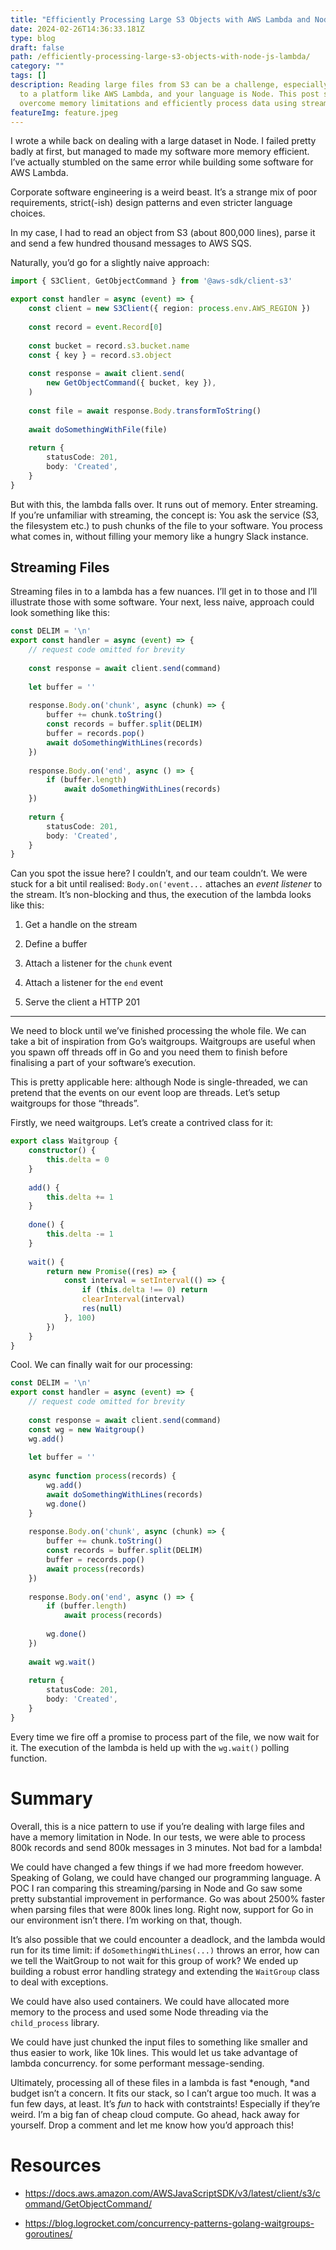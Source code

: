 ```yaml
---
title: "Efficiently Processing Large S3 Objects with AWS Lambda and Node.js"
date: 2024-02-26T14:36:33.181Z
type: blog
draft: false
path: /efficiently-processing-large-s3-objects-with-node-js-lambda/
category: ""
tags: []
description: Reading large files from S3 can be a challenge, especially when you're constrained
  to a platform like AWS Lambda, and your language is Node. This post shows how you can 
  overcome memory limitations and efficiently process data using streaming techniques.
featureImg: feature.jpeg
---
```


I wrote a while back on dealing with a large dataset in Node. I failed pretty badly at first, but managed to made my software more memory efficient. I’ve actually stumbled on the same error while building some software for AWS Lambda.

Corporate software engineering is a weird beast. It’s a strange mix of poor requirements, strict(-ish) design patterns and even stricter language choices. 

In my case, I had to read an object from S3 (about 800,000 lines), parse it and send a few hundred thousand messages to AWS SQS.

Naturally, you’d go for a slightly naive approach:

```typescript
import { S3Client, GetObjectCommand } from '@aws-sdk/client-s3'

export const handler = async (event) => {
	const client = new S3Client({ region: process.env.AWS_REGION })
	
	const record = event.Record[0]
	
	const bucket = record.s3.bucket.name
	const { key } = record.s3.object
	
	const response = await client.send(
		new GetObjectCommand({ bucket, key }),
	)
	
	const file = await response.Body.transformToString()
	
	await doSomethingWithFile(file)
	
	return {
		statusCode: 201,
		body: 'Created',
	}
}
```

But with this, the lambda falls over. It runs out of memory. Enter streaming. If you’re unfamiliar with streaming, the concept is: You ask the service (S3, the filesystem etc.) to push chunks of the file to your software. You process what comes in, without filling your memory like a hungry Slack instance.

## Streaming Files

Streaming files in to a lambda has a few nuances. I’ll get in to those and I’ll illustrate those with some software. Your next, less naive, approach could look something like this:

```typescript
const DELIM = '\n'
export const handler = async (event) => {
	// request code omitted for brevity
	
	const response = await client.send(command)
	
	let buffer = ''
	
	response.Body.on('chunk', async (chunk) => {
		buffer += chunk.toString()
		const records = buffer.split(DELIM)
		buffer = records.pop()
		await doSomethingWithLines(records)
	})
	
	response.Body.on('end', async () => {
		if (buffer.length) 
			await doSomethingWithLines(records)
	})
	
	return {
		statusCode: 201,
		body: 'Created',
	}
}
```

Can you spot the issue here? I couldn’t, and our team couldn’t. We were stuck for a bit until realised: `Body.on('event...` attaches an *event listener* to the stream. It’s non-blocking and thus, the execution of the lambda looks like this:

1. Get a handle on the stream

1. Define a buffer

1. Attach a listener for the `chunk` event

1. Attach a listener for the `end` event

1. Serve the client a HTTP 201

---

We need to block until we’ve finished processing the whole file. We can take a bit of inspiration from Go’s waitgroups. Waitgroups are useful when you spawn off threads off in Go and you need them to finish before finalising a part of your software’s execution. 

This is pretty applicable here: although Node is single-threaded, we can pretend that the events on our event loop are threads. Let’s setup waitgroups for those “threads”.

Firstly, we need waitgroups. Let’s create a contrived class for it:

```typescript
export class Waitgroup {
	constructor() {
		this.delta = 0
	}
	
	add() {
		this.delta += 1
	}
	
	done() {
		this.delta -= 1
	}
	
	wait() {
		return new Promise((res) => {
			const interval = setInterval(() => {
				if (this.delta !== 0) return
				clearInterval(interval)
				res(null)
			}, 100)
		})
	}
}
```



Cool. We can finally wait for our processing:



```typescript
const DELIM = '\n'
export const handler = async (event) => {
	// request code omitted for brevity
	
	const response = await client.send(command)
	const wg = new Waitgroup()
	wg.add()
	
	let buffer = ''
	
	async function process(records) {
		wg.add()
		await doSomethingWithLines(records)
		wg.done()
	}
	
	response.Body.on('chunk', async (chunk) => {
		buffer += chunk.toString()
		const records = buffer.split(DELIM)
		buffer = records.pop()
		await process(records)
	})
	
	response.Body.on('end', async () => {
		if (buffer.length)
			await process(records)
	
		wg.done()
	})
	
	await wg.wait()
	
	return {
		statusCode: 201,
		body: 'Created',
	}
}
```

Every time we fire off a promise to process part of the file, we now wait for it. The execution of the lambda is held up with the `wg.wait()` polling function.

# Summary

Overall, this is a nice pattern to use if you’re dealing with large files and have a memory limitation in Node. In our tests, we were able to process 800k records and send 800k messages in 3 minutes. Not bad for a lambda!

We could have changed a few things if we had more freedom however. Speaking of Golang, we could have changed our programming language. A POC I ran comparing this streaming/parsing in Node and Go saw some pretty substantial improvement in performance. Go was about 2500% faster when parsing files that were 800k lines long. Right now, support for Go in our environment isn’t there. I’m working on that, though.

It’s also possible that we could encounter a deadlock, and the lambda would run for its time limit: if `doSomethingWithLines(...)` throws an error, how can we tell the WaitGroup to not wait for this group of work? We ended up building a robust error handling strategy and extending the `WaitGroup` class to deal with exceptions. 

We could have also used containers. We could have allocated more memory to the process and used some Node threading via the `child_process` library. 

We could have just chunked the input files to something like smaller and thus easier to work, like 10k lines. This would let us take advantage of lambda concurrency. for some performant message-sending.

Ultimately, processing all of these files in a lambda is fast *enough, *and budget isn’t a concern. It fits our stack, so I can’t argue too much. It was a fun few days, at least. It’s *fun* to hack with contstraints! Especially if they’re weird. I’m a big fan of cheap cloud compute. Go ahead, hack away for yourself. Drop a comment and let me know how you’d approach this!

# Resources

- https://docs.aws.amazon.com/AWSJavaScriptSDK/v3/latest/client/s3/command/GetObjectCommand/

- https://blog.logrocket.com/concurrency-patterns-golang-waitgroups-goroutines/





